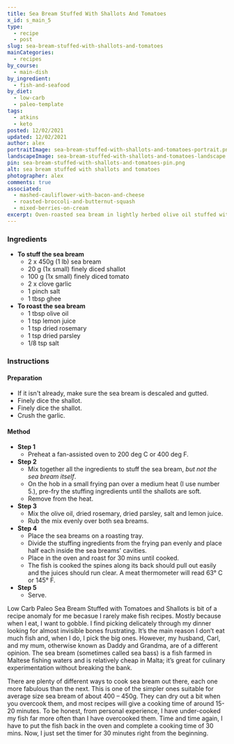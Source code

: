 ```yaml
---
title: Sea Bream Stuffed With Shallots And Tomatoes
x_id: s_main_5
type:
  - recipe
  - post
slug: sea-bream-stuffed-with-shallots-and-tomatoes
mainCategories: 
  - recipes
by_course:
  - main-dish
by_ingredient:
  - fish-and-seafood
by_diet:
  - low-carb
  - paleo-template
tags:
  - atkins
  - keto
posted: 12/02/2021
updated: 12/02/2021
author: alex
portraitImage: sea-bream-stuffed-with-shallots-and-tomatoes-portrait.png
landscapeImage: sea-bream-stuffed-with-shallots-and-tomatoes-landscape.png
pin: sea-bream-stuffed-with-shallots-and-tomatoes-pin.png
alt: sea bream stuffed with shallots and tomatoes
photographer: alex
comments: true
associated: 
  - mashed-cauliflower-with-bacon-and-cheese
  - roasted-broccoli-and-butternut-squash
  - mixed-berries-on-cream
excerpt: Oven-roasted sea bream in lightly herbed olive oil stuffed with tomatoes, shallots and garlic.
---
```


<Ingredients>

### Ingredients
    
  - **To stuff the sea bream**
    - 2 x 450g (1 lb) sea bream
    - 20 g (1x small) finely diced shallot
    - 100 g (1x small) finely diced tomato
    - 2 x clove garlic
    - 1 pinch salt
    - 1 tbsp ghee
  - **To roast the sea bream**
    - 1 tbsp olive oil
    - 1 tsp lemon juice
    - 1 tsp dried rosemary
    - 1 tsp dried parsley
    - 1/8 tsp salt

</Ingredients>

<Instructions>

### Instructions

#### Preparation

  - If it isn't already, make sure the sea bream is descaled and gutted.
  - Finely dice the shallot.
  - Finely dice the shallot.
  - Crush the garlic.

#### Method

  - **Step 1**
    - Preheat a fan-assisted oven to 200 deg C or 400 deg F.
  - **Step 2**
    - Mix together all the ingredients to stuff the sea bream, *but not the sea bream itself*.
    - On the hob in a small frying pan over a medium heat (I use number 5.), pre-fry the stuffing ingredients until the shallots are soft. 
    - Remove from the heat.
  - **Step 3**
    - Mix the olive oil, dried rosemary, dried parsley, salt and lemon juice.
    - Rub the mix evenly over both sea breams.
  - **Step 4**
    - Place the sea breams on a roasting tray.
    - Divide the stuffing ingredients from the frying pan evenly and place half each inside the sea breams' cavities.
    - Place in the oven and roast for 30 mins until cooked.
    - The fish is cooked the spines along its back should pull out easily and the juices should run clear. A meat thermometer will read 63° C or 145° F.
  - **Step 5**
    - Serve.

</Instructions>

<PostBody>

Low Carb Paleo Sea Bream Stuffed with Tomatoes and Shallots is bit of a recipe anomaly for me becasue I rarely make fish recipes. Mostly because when I eat, I want to gobble. I find picking delicately through my dinner looking for almost invisible bones frustrating. It’s the main reason I don’t eat much fish and, when I do, I pick the big ones. However, my husband, Carl, and my mum, otherwise known as Daddy and Grandma, are of a different opinion. The sea bream (sometimes called sea bass) is a fish farmed in Maltese fishing waters and is relatively cheap in Malta; it’s great for culinary experimentation without breaking the bank.

There are plenty of different ways to cook sea bream out there, each one more fabulous than the next. This is one of the simpler ones suitable for average size sea bream of about 400 – 450g. They can dry out a bit when you overcook them, and most recipes will give a cooking time of around 15-20 minutes. To be honest, from personal experience, I have under-cooked my fish far more often than I have overcooked them. Time and time again, I have to put the fish back in the oven and complete a cooking time of 30 mins. Now, I just set the timer for 30 minutes right from the beginning.

</PostBody>


